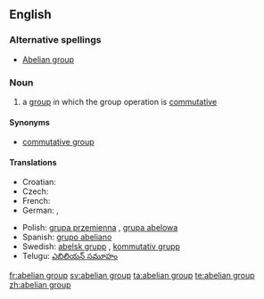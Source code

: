{{wikipedia}}
==English==

===Alternative spellings===
* [[Abelian group]]

===Noun===
{{en-noun|sg=[[abelian]] [[group]]}}

# {{algebra}} a [[group]] in which the group operation is [[commutative]]

====Synonyms====
* [[commutative group]]

====Translations====
{{top}}
* Croatian: {{t-|hr|Abelova grupa|f}}
* Czech: {{t-|cs|abelovská grupa|f}}
* French: {{t|fr|groupe abélien|m}}
* German: {{t|de|abelsche Gruppe|f}}, {{t|de|kommutative Gruppe|f}}
{{mid}}
* Polish: [[grupa przemienna]] {{f}}, [[grupa abelowa]] {{f}}
* Spanish: [[grupo abeliano]] {{m}}
* Swedish: [[abelsk grupp]] {{c}}, [[kommutativ grupp]] {{c}}
* Telugu: [[ఎబిలియన్ సమూహం]]
{{bottom}}

[[fr:abelian group]]
[[sv:abelian group]]
[[ta:abelian group]]
[[te:abelian group]]
[[zh:abelian group]]